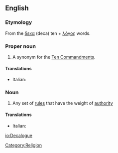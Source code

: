 ==English==
{{wikipedia}}

===Etymology===
From the {{Gr.}} [[δεκα]] (deca) ten + [[λόγος]] {{italbrac|logos}} words.

===Proper noun===
{{en-proper noun}}

# A synonym for the [[Ten Commandments]].

====Translations====
*Italian: {{t|it|decalogo}}

===Noun===
{{en-noun}}

# Any set of [[rule]]s that have the weight of [[authority]]

====Translations====
*Italian: {{t|it|decalogo}}

[[Category:Religion]]

[[io:Decalogue]]
